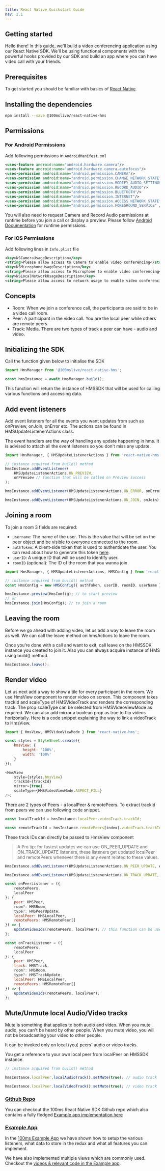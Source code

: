 ```yaml
---
title: React Native Quickstart Guide
nav: 2.1
---
```


## Getting started

Hello there! In this guide, we'll build a video conferencing application using our React Native SDK. We'll be using functional components with the powerful hooks provided by our SDK and build an app where you can have video call with your friends.

## Prerequisites

To get started you should be familiar with basics of [React Native](https://reactnative.dev/).

## Installing the dependencies

```bash section=InstallingTheDependencies sectionIndex=1
npm install --save @100mslive/react-native-hms
```

## Permissions

### For Android Permissions

Add following permissions in `AndroidManifest.xml`

```xml section=ForAndroidPermissions sectionIndex=1
<uses-feature android:name="android.hardware.camera"/>
<uses-feature android:name="android.hardware.camera.autofocus"/>
<uses-permission android:name="android.permission.CAMERA"/>
<uses-permission android:name="android.permission.CHANGE_NETWORK_STATE"/>
<uses-permission android:name="android.permission.MODIFY_AUDIO_SETTINGS"/>
<uses-permission android:name="android.permission.RECORD_AUDIO"/>
<uses-permission android:name="android.permission.BLUETOOTH"/>
<uses-permission android:name="android.permission.INTERNET"/>
<uses-permission android:name="android.permission.ACCESS_NETWORK_STATE"/>
<uses-permission android:name="android.permission.FOREGROUND_SERVICE" />
```

You will also need to request Camera and Record Audio permissions at runtime before you join a call or display a preview. Please follow [Android Documentation](https://developer.android.com/training/permissions/requesting#request-permission) for runtime permissions.

### For iOS Permissions

Add following lines in `Info.plist` file

```xml section=ForIOSPermissions sectionIndex=1
<key>NSCameraUsageDescription</key>
<string>Please allow access to Camera to enable video conferencing</string>
<key>NSMicrophoneUsageDescription</key>
<string>Please allow access to Microphone to enable video conferencing</string>
<key>NSLocalNetworkUsageDescription</key>
<string>Please allow access to network usage to enable video conferencing</string>
```

## Concepts

-   Room: When we join a conference call, the participants are said to be in a video call room.
-   Peer: A participant in the video call. You are the local peer while others are remote peers.
-   Track: Media. There are two types of track a peer can have - audio and video.

## Initializing the SDK

Call the function given below to initialise the SDK

```js section=InitializingTheSDK sectionIndex=1
import HmsManager from '@100mslive/react-native-hms';

const hmsInstance = await HmsManager.build();
```

This function will return the instance of HMSSDK that will be used for calling various functions and accessing data.

## Add event listeners

Add event listeners for all the events you want updates from such as onPreview, onJoin, onError etc. The actions can be found in HMSUpdateListenerActions class.

The event handlers are the way of handling any update happening in hms. It is advised to attach all the event listeners so you don't miss any update.

```js section=AddEventListeners sectionIndex=1
import HmsManager, { HMSUpdateListenerActions } from 'react-native-hms';

// instance acquired from build() method
hmsInstance.addEventListener(
    HMSUpdateListenerActions.ON_PREVIEW,
    onPreview // function that will be called on Preview success
);

hmsInstance.addEventListener(HMSUpdateListenerActions.ON_ERROR, onError);

hmsInstance.addEventListener(HMSUpdateListenerActions.ON_JOIN, onJoin);
```

## Joining a room

To join a room 3 fields are required:

-   `username`: The name of the user. This is the value that will be set on the peer object and be visible to everyone connected to the room.
-   `authToken`: A client-side token that is used to authenticate the user. You can read about how to generate this token [here](https://docs.100ms.live/react-native/v2/guides/token).
-   `userID`: A unique ID that will be used to identify user.
-   `roomID` (optional): The ID of the room that you wanna join

```js section=JoinRoom sectionIndex=1
import HmsManager, { HMSUpdateListenerActions, HMSConfig } from 'react-native-hms';

// instance acquired from build() method
const HmsConfig = new HMSConfig({ authToken, userID, roomID, userName });

hmsInstance.preview(HmsConfig); // to start preview
// or
hmsInstance.join(HmsConfig); // to join a room
```

## Leaving the room

Before we go ahead with adding video, let us add a way to leave the room as well. We can call the leave method on hmsActions to leave the room.

Once you're done with a call and want to exit, call leave on the HMSSDK instance you created to join it. Also you can always acquire instance of HMS using build() method.

```js section=LeavingRoom sectionIndex=1
hmsInstance.leave();
```

## Render video

Let us next add a way to show a tile for every participant in the room. We use HmsView component to render video on screen. This component takes trackId and scaleType of HMSVideoTrack and renders the corresponding track. The prop scaleType can be selected from HMSVideoViewMode as required. We can also add mirror a boolean prop as true to flip videos horizontally. Here is a code snippet explaining the way to link a videoTrack to HmsView.

```js section=RenderVideo sectionIndex=1
import { HmsView, HMSVideoViewMode } from 'react-native-hms';

const styles = StyleSheet.create({
    hmsView: {
        height: '100%',
        width: '100%'
    }
});

<HmsView
    style={styles.hmsView}
    trackId={trackId}
    mirror={true}
    scaleType={HMSVideoViewMode.ASPECT_FILL}
/>;
```

There are 2 types of Peers - a localPeer & remotePeers. To extract trackId from peers we can use following code snippet.

```js section=RenderVideo sectionIndex=2
const localTrackId = hmsInstance.localPeer.videoTrack.trackId;

const remoteTrackId = hmsInstance.remotePeers[index].videoTrack.trackId;
```

These track IDs can directly be passed to HmsView component

> A Pro tip: for fastest updates we can use ON_PEER_UPDATE and ON_TRACK_UPDATE listeners, these listeners get updated localPeer and remotePeers whenever there is any event related to these values.

```js section=RenderVideo sectionIndex=3
HmsInstance.addEventListener(HMSUpdateListenerActions.ON_PEER_UPDATE, onPeerListener);

HmsInstance.addEventListener(HMSUpdateListenerActions.ON_TRACK_UPDATE, onTrackListener);

const onPeerListener = ({
    remotePeers,
    localPeer
}: {
    peer: HMSPeer,
    room?: HMSRoom,
    type?: HMSPeerUpdate,
    localPeer: HMSLocalPeer,
    remotePeers: HMSRemotePeer[]
}) => {
    updateVideoIds(remotePeers, localPeer); // this function can be used to update local and remotePeers on React-Native side
};

const onTrackListener = ({
    remotePeers,
    localPeer
}: {
    peer: HMSPeer,
    track: HMSTrack,
    room?: HMSRoom,
    type?: HMSTrackUpdate,
    localPeer: HMSLocalPeer,
    remotePeers: HMSRemotePeer[]
}) => {
    updateVideoIds(remotePeers, localPeer);
};
```

## Mute/Unmute local Audio/Video tracks

Mute is something that applies to both audio and video. When you mute audio, you can't be heard by other people. When you mute video, you will not be broadcasting your video to other people.

It can be invoked only on local (you) peers' audio or video tracks.

You get a reference to your own local peer from localPeer on HMSSDK instance.

```js section=MuteVideo sectionIndex=1
// instance acquired from build() method

hmsInstance.localPeer.localAudioTrack().setMute(true); // audio track

hmsInstance.localPeer.localVideoTrack().setMute(true); // video track
```


### [Github Repo](https://github.com/100mslive/react-native-hms/)
You can checkout the 100ms React Native SDK Github repo which also contains a fully fledged [Example app implementation here](https://github.com/100mslive/react-native-hms/) 



### [Example App](https://github.com/100mslive/react-native-hms/tree/develop/example)

In the [100ms Example App](https://github.com/100mslive/react-native-hms/tree/main/example) we have shown how to setup the various listeners, what data to store in the redux and what all features you can implement.

We have also implemented multiple views which are commonly used. Checkout the [videos & relevant code in the Example app](https://github.com/100mslive/react-native-hms/tree/main/example#additional-features).
